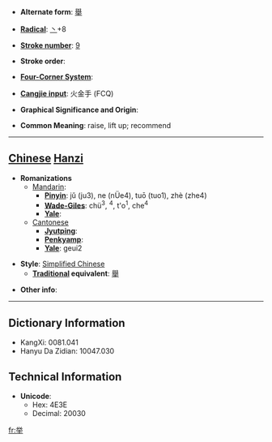 * '''Alternate form''': [[舉]]

* '''[[Wiktionary:Chinese radical index| Radical]]''': [[Wiktionary:Chinese radical index 丶|丶]]+8

* '''[[Wiktionary:Chinese total strokes index|Stroke number]]''': [[Wiktionary:Chinese total strokes index 9|9]]

* '''Stroke order''': 

* '''[[Wiktionary:Chinese four corner index|Four-Corner System]]''': 

* '''[[Wiktionary:Chinese Cangjie index|Cangjie input]]''': 火金手 (FCQ)

* '''Graphical Significance and Origin''': 

* '''Common Meaning''': raise, lift up; recommend

----

== [[Chinese]] [[Hanzi]] ==

* '''Romanizations'''
** [[Mandarin]]:
*** '''[[Pinyin]]''': jǔ (ju3), ne (nÜe4), tuō (tuo1), zhè (zhe4)
*** '''[[Wade-Giles]]''': chü<sup>3</sup>, <sup>4</sup>, t'o<sup>1</sup>, che<sup>4</sup>
*** '''[[Yale]]''': 
**[[Cantonese]]
***'''[[Jyutping]]''':
***'''[[Penkyamp]]''': 
***'''[[Yale]]''': geui2

* '''Style''': [[Simplified Chinese]] 
** '''[[Traditional Chinese|Traditional]] equivalent''': [[舉]]

* '''Other info''': 

----



== Dictionary Information ==

* KangXi: 0081.041
* Hanyu Da Zidian: 10047.030

== Technical Information ==

* '''Unicode''':
** Hex: 4E3E
** Decimal: 20030

[[fr:举]]